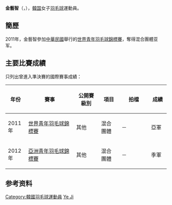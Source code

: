 {{noteTA|G1=Badminton}}
{{Infobox 羽球選手
| playername              = 金藝智<br/>{{lang|ko|김예지}}<br/><small>({{lang|en|Kim Ye Ji}})</small>
| image                   = 
| size                    = 
| caption                 = 
| birth_name              = 
| date_of_birth           = {{birth_date_and_age|1994|9|9}}
| place_of_birth          = 
| height                  = 
| weight                  =
| event                   = 女子單打、女子雙打、混合雙打
| country                 = {{KOR}}
| years_active            = 
| handedness              = 
| coach                   = 
| highest_ranking         = 第199位（女單）
| date_of_highest_ranking = 2016年9月22日<ref name="highest-ranking">{{en}}[http://bwfcontent.tournamentsoftware.com/ranking/player.aspx?id=12961&player=208022 BWF World Ranking - Ranking of KIM Ye Ji (74353)]</ref>
| current_ranking         = 第461位（女單）
| date_of_current_ranking = 2017年3月2日<ref>{{en}}[http://bwfcontent.tournamentsoftware.com/ranking/category.aspx?id=12961&category=473 BWF World Ranking - BWF世界排名榜 (3/2/2017) - Women's singles] {{Wayback|url=http://bwfcontent.tournamentsoftware.com/ranking/category.aspx?id=12961&category=473 |date=20190701102039 }}</ref>
| played                  = 27勝–13負（女單）<br/>6勝–3負（女雙）<br/>0勝–3負（混雙）
| titles                  = 
| bwf_profile             = 46FD8FF4-7003-4199-832C-B6B79023E854
| bwf_id                  = 74353
| updated                 = 2017年3月4日
}}
{{MedalTableTop}}
{{MedalSport | 女子[[羽毛球|羽毛球]]}}
{{MedalCountry | {{KOR}}}}
{{MedalCompetition | [[世界青年羽毛球錦標賽|世界青年羽毛球錦標賽]]}}
{{MedalSilver| [[2011年世界青年羽毛球錦標賽|2011年 桃園]] | 混合團體 }}
{{MedalCompetition | [[亞洲青年羽毛球錦標賽|亞洲青年羽毛球錦標賽]]}}
{{MedalBronze| [[2012年亞洲青年羽毛球錦標賽|2012年 金泉市]] | 混合團體 }}
{{MedalBottom}}
'''金藝智'''（{{lang-ko|'''김예지'''}}，{{bd|1994年|9月9日||}}），[[韓国|韓国]]女子[[羽毛球|羽毛球]]運動員。

==簡歷==
2011年，金藝智參加[[中華民國|中華民國]]舉行的[[2011年世界青年羽毛球錦標賽|世界青年羽毛球錦標賽]]，奪得混合團體亚军。

==主要比賽成績==
只列出曾進入準決賽的國際賽事成績：
{| class=wikitable style="text-align:center; font-size:small;" 
!width="50"|年份
!width="180"|賽事
!width="80"|公開賽級別
!width="60"|項目
!width="100"|拍檔
!width="50"|成績
|-
!rowspan="1"|2011年
|[[2011年世界青年羽毛球錦標賽|世界青年羽毛球錦標賽]]
|其他
|混合團體
|－
|bgcolor="silver"|亞軍
|-
!rowspan="1"|2012年
|[[2012年亞洲青年羽毛球錦標賽|亞洲青年羽毛球錦標賽]]
|其他
|混合團體
|－
|bgcolor="#b8860b"|季軍
|}
{{BWF賽事級別索引}}

== 参考资料 ==
{{reflist}}

{{DEFAULTSORT:Kim Ye Ji}}
[[Category:韓國羽毛球運動員|Category:韓國羽毛球運動員]]
[[Category:金姓|Ye Ji]]